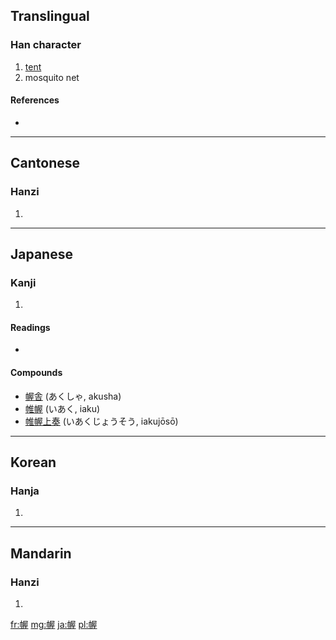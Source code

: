 ==Translingual==

===Han character===
{{Han char|rn=50|rad=巾|as=09|sn=12|four=4721<sub>4</sub>|canj=中月尸一土 (LBSMG)}}

# [[tent]]
# mosquito net

====References====
* {{Han ref|kx=0334.200|dkj=08994|dj=0641.220|hdz=10748.070|uh=5E44|ud=24132|bh=D8F2|bd=55538}}

----

==Cantonese==

===Hanzi===
{{yue-hanzi|jyut=|y=ak1}}

# {{defn|Cantonese|sort=巾09}}

----

==Japanese==

===Kanji===
{{ja-kanji|grade=|rs=巾09}}

# {{defn|Japanese|sort=巾09}}

====Readings====
* {{ja-readings|on=[[あく]] (aku)|kun=[[とばり]] (tobari)}}

====Compounds====
* [[幄舎]] (あくしゃ, akusha)
* [[帷幄]]	(いあく, iaku)
* [[帷幄上奏]] (いあくじょうそう, iakujōsō)

----

==Korean==

===Hanja===
{{ko-hanja|hangeul=악|rv=ak|mr=ak}}

# {{defn|Korean|sort=巾09}}

----

==Mandarin==

===Hanzi===
{{cmn-hanzi|pin=[[wò]] ([[wo4]])|wg=wo<sup>4</sup>}}

# {{defn|Mandarin|sort=巾09}}

[[fr:幄]]
[[mg:幄]]
[[ja:幄]]
[[pl:幄]]